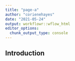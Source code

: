 ---
title: "page-a"
author: "corienehayes"
date: "2021-05-24"
output: workflowr::wflow_html
editor_options:
  chunk_output_type: console
---

## Introduction

```{r}

```

